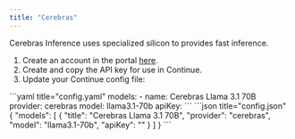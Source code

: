 ```yaml
---
title: "Cerebras"
---
```




Cerebras Inference uses specialized silicon to provides fast inference.

1. Create an account in the portal [here](https://cloud.cerebras.ai/).
2. Create and copy the API key for use in Continue.
3. Update your Continue config file:

<Tabs>
  <Tab title="YAML">
  ```yaml title="config.yaml"
  models:
    - name: Cerebras Llama 3.1 70B
      provider: cerebras
      model: llama3.1-70b
      apiKey:  <YOUR_CEREBRAS_API_KEY>
  ```
  </Tab>
  <Tab title="JSON">
  ```json title="config.json"
  {
    "models": [
      {
        "title": "Cerebras Llama 3.1 70B",
        "provider": "cerebras",
        "model": "llama3.1-70b",
        "apiKey": "<YOUR_CEREBRAS_API_KEY>"
      }
    ]
  }
  ```
  </Tab>
</Tabs>
